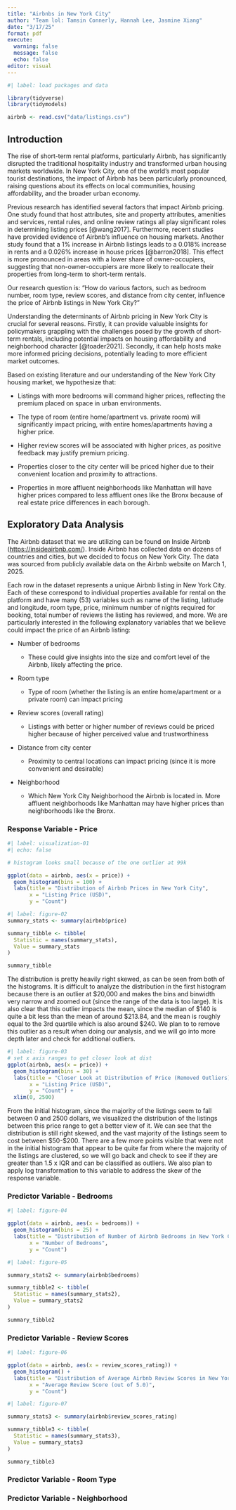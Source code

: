 ```yaml
---
title: "Airbnbs in New York City"
author: "Team lol: Tamsin Connerly, Hannah Lee, Jasmine Xiang"
date: "3/17/25"
format: pdf
execute: 
  warning: false
  message: false
  echo: false
editor: visual
---
```


```r
#| label: load packages and data

library(tidyverse)
library(tidymodels)

airbnb <- read.csv("data/listings.csv")
```

## Introduction

The rise of short-term rental platforms, particularly Airbnb, has significantly disrupted the traditional hospitality industry and transformed urban housing markets worldwide. In New York City, one of the world's most popular tourist destinations, the impact of Airbnb has been particularly pronounced, raising questions about its effects on local communities, housing affordability, and the broader urban economy.

Previous research has identified several factors that impact Airbnb pricing. One study found that host attributes, site and property attributes, amenities and services, rental rules, and online review ratings all play significant roles in determining listing prices [@wang2017]. Furthermore, recent studies have provided evidence of Airbnb's influence on housing markets. Another study found that a 1% increase in Airbnb listings leads to a 0.018% increase in rents and a 0.026% increase in house prices [@barron2018]. This effect is more pronounced in areas with a lower share of owner-occupiers, suggesting that non-owner-occupiers are more likely to reallocate their properties from long-term to short-term rentals.

Our research question is: "How do various factors, such as bedroom number, room type, review scores, and distance from city center, influence the price of Airbnb listings in New York City?" 

Understanding the determinants of Airbnb pricing in New York City is crucial for several reasons. Firstly, it can provide valuable insights for policymakers grappling with the challenges posed by the growth of short-term rentals, including potential impacts on housing affordability and neighborhood character [@toader2021]. Secondly, it can help hosts make more informed pricing decisions, potentially leading to more efficient market outcomes.

Based on existing literature and our understanding of the New York City housing market, we hypothesize that:

-   Listings with more bedrooms will command higher prices, reflecting the premium placed on space in urban environments.

-   The type of room (entire home/apartment vs. private room) will significantly impact pricing, with entire homes/apartments having a higher price.

-   Higher review scores will be associated with higher prices, as positive feedback may justify premium pricing.

-   Properties closer to the city center will be priced higher due to their convenient location and proximity to attractions.

-   Properties in more affluent neighborhoods like Manhattan will have higher prices compared to less affluent ones like the Bronx because of real estate price differences in each borough.

## Exploratory Data Analysis

The Airbnb dataset that we are utilizing can be found on Inside Airbnb (<https://insideairbnb.com/>). Inside Airbnb has collected data on dozens of countries and cities, but we decided to focus on New York City. The data was sourced from publicly available data on the Airbnb website on March 1, 2025.

Each row in the dataset represents a unique Airbnb listing in New York City. Each of these correspond to individual properties available for rental on the platform and have many (53) variables such as name of the listing, latitude and longitude, room type, price, minimum number of nights required for booking, total number of reviews the listing has reviewed, and more. We are particularly interested in the following explanatory variables that we believe could impact the price of an Airbnb listing:

-   Number of bedrooms

    -   These could give insights into the size and comfort level of the Airbnb, likely affecting the price.

-   Room type

    -   Type of room (whether the listing is an entire home/apartment or a private room) can impact pricing

-   Review scores (overall rating)

    -   Listings with better or higher number of reviews could be priced higher because of higher perceived value and trustworthiness

-   Distance from city center

    -   Proximity to central locations can impact pricing (since it is more convenient and desirable)

-   Neighborhood

    -   Which New York City Neighborhood the Airbnb is located in. More affluent neighborhoods like Manhattan may have higher prices than neighborhoods like the Bronx.

### Response Variable - Price

```r
#| label: visualization-01
#| echo: false

# histogram looks small because of the one outlier at 99k

ggplot(data = airbnb, aes(x = price)) +
  geom_histogram(bins = 100) +
  labs(title = "Distribution of Airbnb Prices in New York City", 
       x = "Listing Price (USD)", 
       y = "Count") 
```

```r
#| label: figure-02
summary_stats <- summary(airbnb$price)

summary_tibble <- tibble(
  Statistic = names(summary_stats),
  Value = summary_stats
)

summary_tibble
```

The distribution is pretty heavily right skewed, as can be seen from both of the histograms. It is difficult to analyze the distribution in the first histogram because there is an outlier at \$20,000 and makes the bins and binwidth very narrow and zoomed out (since the range of the data is too large). It is also clear that this outlier impacts the mean, since the median of \$140 is quite a bit less than the mean of around \$213.84, and the mean is roughly equal to the 3rd quartile which is also around \$240. We plan to to remove this outlier as a result when doing our analysis, and we will go into more depth later and check for additional outliers.

```r
#| label: figure-03
# set x axis ranges to get closer look at dist
ggplot(airbnb, aes(x = price)) +
  geom_histogram(bins = 30) +
  labs(title = "Closer Look at Distribution of Price (Removed Outliers)", 
       x = "Listing Price (USD)", 
       y = "Count") +
  xlim(0, 2500) 
```

From the initial histogram, since the majority of the listings seem to fall between 0 and 2500 dollars, we visualized the distribution of the listings between this price range to get a better view of it. We can see that the distribution is still right skewed, and the vast majority of the listings seem to cost between \$50-\$200. There are a few more points visible that were not in the initial histogram that appear to be quite far from where the majority of the listings are clustered, so we will go back and check to see if they are greater than 1.5 x IQR and can be classified as outliers. We also plan to apply log transformation to this variable to address the skew of the response variable.

### Predictor Variable - Bedrooms

```r
#| label: figure-04

ggplot(data = airbnb, aes(x = bedrooms)) +
  geom_histogram(bins = 25) +
  labs(title = "Distribution of Number of Airbnb Bedrooms in New York City", 
       x = "Number of Bedrooms", 
       y = "Count") 
```

```r
#| label: figure-05

summary_stats2 <- summary(airbnb$bedrooms)

summary_tibble2 <- tibble(
  Statistic = names(summary_stats2),
  Value = summary_stats2
)

summary_tibble2
```

### Predictor Variable - Review Scores

```r
#| label: figure-06

ggplot(data = airbnb, aes(x = review_scores_rating)) +
  geom_histogram() +
  labs(title = "Distribution of Average Airbnb Review Scores in New York City", 
       x = "Average Review Score (out of 5.0)", 
       y = "Count") 
```

```r
#| label: figure-07

summary_stats3 <- summary(airbnb$review_scores_rating)

summary_tibble3 <- tibble(
  Statistic = names(summary_stats3),
  Value = summary_stats3
)

summary_tibble3
```

### Predictor Variable - Room Type

### Predictor Variable - Neighborhood
